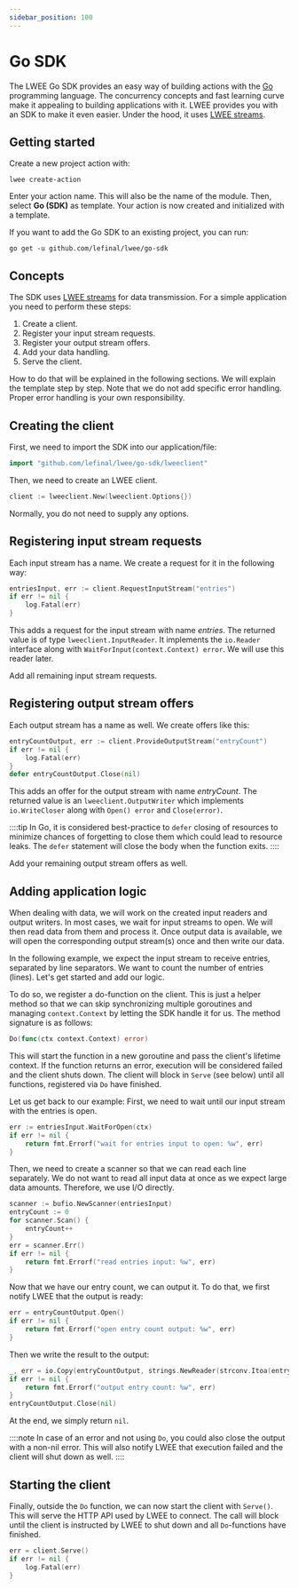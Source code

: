 ```yaml
---
sidebar_position: 100
---
```


# Go SDK

The LWEE Go SDK provides an easy way of building actions with the [Go](https://go.dev/) programming language.
The concurrency concepts and fast learning curve make it appealing to building applications with it.
LWEE provides you with an SDK to make it even easier.
Under the hood, it uses [LWEE streams](./streams.mdx).

## Getting started

Create a new project action with:

```shell
lwee create-action
```

Enter your action name.
This will also be the name of the module.
Then, select **Go (SDK)** as template.
Your action is now created and initialized with a template.

If you want to add the Go SDK to an existing project, you can run:

```shell
go get -u github.com/lefinal/lwee/go-sdk
```

## Concepts

The SDK uses [LWEE streams](./streams.mdx) for data transmission.
For a simple application you need to perform these steps:

1. Create a client.
2. Register your input stream requests.
3. Register your output stream offers.
4. Add your data handling.
5. Serve the client.

How to do that will be explained in the following sections.
We will explain the template step by step.
Note that we do not add specific error handling.
Proper error handling is your own responsibility.

## Creating the client

First, we need to import the SDK into our application/file:

```go
import "github.com/lefinal/lwee/go-sdk/lweeclient"
```

Then, we need to create an LWEE client.

```go
client := lweeclient.New(lweeclient.Options{})
```

Normally, you do not need to supply any options.

## Registering input stream requests

Each input stream has a name.
We create a request for it in the following way:

```go
entriesInput, err := client.RequestInputStream("entries")
if err != nil {
    log.Fatal(err)
}
```

This adds a request for the input stream with name _entries_.
The returned value is of type `lweeclient.InputReader`.
It implements the `io.Reader` interface along with `WaitForInput(context.Context) error`.
We will use this reader later.

Add all remaining input stream requests.

## Registering output stream offers

Each output stream has a name as well.
We create offers like this:

```go
entryCountOutput, err := client.ProvideOutputStream("entryCount")
if err != nil {
    log.Fatal(err)
}
defer entryCountOutput.Close(nil)
```

This adds an offer for the output stream with name _entryCount_.
The returned value is an `lweeclient.OutputWriter` which implements `io.WriteCloser` along with `Open() error` and `Close(error)`.

::::tip
In Go, it is considered best-practice to `defer` closing of resources to minimize chances of forgetting to close them which could lead to resource leaks.
The `defer` statement will close the body when the function exits.
::::

Add your remaining output stream offers as well.

## Adding application logic

When dealing with data, we will work on the created input readers and output writers.
In most cases, we wait for input streams to open.
We will then read data from them and process it.
Once output data is available, we will open the corresponding output stream(s) once and then write our data.

In the following example, we expect the input stream to receive entries, separated by line separators.
We want to count the number of entries (lines).
Let's get started and add our logic.

To do so, we register a do-function on the client.
This is just a helper method so that we can skip synchronizing multiple goroutines and managing `context.Context` by letting the SDK handle it for us.
The method signature is as follows:

```go
Do(func(ctx context.Context) error)
```

This will start the function in a new goroutine and pass the client's lifetime context.
If the function returns an error, execution will be considered failed and the client shuts down.
The client will block in `Serve` (see below) until all functions, registered via `Do` have finished.

Let us get back to our example:
First, we need to wait until our input stream with the entries is open.

```go
err := entriesInput.WaitForOpen(ctx)
if err != nil {
    return fmt.Errorf("wait for entries input to open: %w", err)
}
```

Then, we need to create a scanner so that we can read each line separately.
We do not want to read all input data at once as we expect large data amounts.
Therefore, we use I/O directly.

```go
scanner := bufio.NewScanner(entriesInput)
entryCount := 0
for scanner.Scan() {
    entryCount++
}
err = scanner.Err()
if err != nil {
    return fmt.Errorf("read entries input: %w", err)
}
```

Now that we have our entry count, we can output it.
To do that, we first notify LWEE that the output is ready:

```go
err = entryCountOutput.Open()
if err != nil {
    return fmt.Errorf("open entry count output: %w", err)
}
```

Then we write the result to the output:

```go
_, err = io.Copy(entryCountOutput, strings.NewReader(strconv.Itoa(entryCount)))
if err != nil {
    return fmt.Errorf("output entry count: %w", err)
}
entryCountOutput.Close(nil)
```

At the end, we simply return `nil`.

::::note
In case of an error and not using `Do`, you could also close the output with a non-nil error.
This will also notify LWEE that execution failed and the client will shut down as well.
::::

## Starting the client

Finally, outside the `Do` function, we can now start the client with `Serve()`.
This will serve the HTTP API used by LWEE to connect.
The call will block until the client is instructed by LWEE to shut down and all `Do`-functions have finished.

```go
err = client.Serve()
if err != nil {
    log.Fatal(err)
}
```
